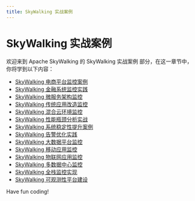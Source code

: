 ```yaml
---
title: SkyWalking 实战案例
---
```


# SkyWalking 实战案例

欢迎来到 Apache SkyWalking 的 SkyWalking 实战案例 部分，在这一章节中，你将学到以下内容：

- [SkyWalking 电商平台监控案例](./0-skywalking-e-commerce-platform-monitoring-case.mdx)
- [SkyWalking 金融系统监控实践](./1-skywalking-financial-system-monitoring-practice.mdx)
- [SkyWalking 微服务架构监控](./2-skywalking-microservice-architecture-monitoring.mdx)
- [SkyWalking 传统应用改造监控](./3-skywalking-traditional-application-transformation-monitoring.mdx)
- [SkyWalking 混合云环境监控](./4-skywalking-hybrid-cloud-environment-monitoring.mdx)
- [SkyWalking 性能瓶颈分析实战](./5-skywalking-performance-bottleneck-analysis-practice.mdx)
- [SkyWalking 系统稳定性提升案例](./6-skywalking-system-stability-improvement-case.mdx)
- [SkyWalking 告警优化实践](./7-skywalking-alarm-optimization-practice.mdx)
- [SkyWalking 大数据平台监控](./8-skywalking-big-data-platform-monitoring.mdx)
- [SkyWalking 移动应用监控](./9-skywalking-mobile-app-monitoring.mdx)
- [SkyWalking 物联网应用监控](./10-skywalking-iot-application-monitoring.mdx)
- [SkyWalking 多数据中心监控](./11-skywalking-multi-data-center-monitoring.mdx)
- [SkyWalking 全栈监控实现](./12-skywalking-full-stack-monitoring-implementation.mdx)
- [SkyWalking 可观测性平台建设](./13-skywalking-observability-platform-construction.mdx)

Have fun coding!